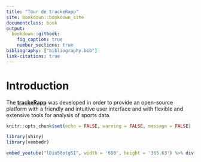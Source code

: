 ```yaml
---
title: "Tour de trackeRapp"
site: bookdown::bookdown_site
documentclass: book
output:
  bookdown::gitbook:
    fig_caption: true
    number_sections: true
bibliography: ["bibliography.bib"]
link-citations: true  
---
```


# Introduction {-}

The [**trackeRapp**](https://github.com/trackerproject/trackeRapp)
 was developed in order to provide an open-source platform
with a friendly and intuitive user interface and with flexible and extensive tools for
analysis of sports data.

```r
knitr::opts_chunk$set(echo = FALSE, warning = FALSE, message = FALSE)
```


```r
library(shiny)
library(vembedr)
```


```r
embed_youtube("lDiu58otgSI", width = '650', height = '365.63') %>% div(align = 'center') 
```



